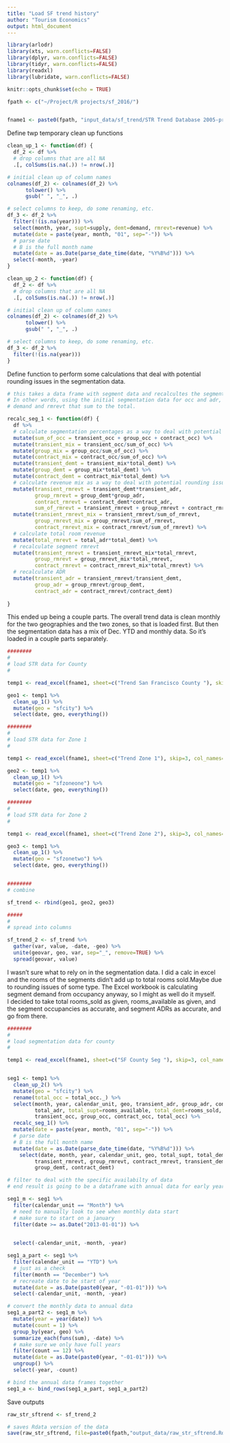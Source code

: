 ```yaml
---
title: "Load SF trend history"
author: "Tourism Economics"
output: html_document
---
```


```r
library(arlodr)
library(xts, warn.conflicts=FALSE)
library(dplyr, warn.conflicts=FALSE)
library(tidyr, warn.conflicts=FALSE)
library(readxl)
library(lubridate, warn.conflicts=FALSE)

knitr::opts_chunk$set(echo = TRUE)
```

```r

fpath <- c("~/Project/R projects/sf_2016/") 


fname1 <- paste0(fpath, "input_data/sf_trend/STR Trend Database 2005-present_201603-AR modified.xlsx")

```

Define twp temporary clean up functions
```r

clean_up_1 <- function(df) {
  df_2 <- df %>%
  # drop columns that are all NA
  .[, colSums(is.na(.)) != nrow(.)] 

# initial clean up of column names
colnames(df_2) <- colnames(df_2) %>%
	  tolower() %>%
	  gsub(" ", "_", .)

# select columns to keep, do some renaming, etc.
df_3 <- df_2 %>%
  filter(!(is.na(year))) %>%
  select(month, year, supt=supply, demt=demand, rmrevt=revenue) %>%
  mutate(date = paste(year, month, "01", sep="-")) %>%
  # parse date
  # B is the full month name
  mutate(date = as.Date(parse_date_time(date, "%Y%B%d"))) %>%
  select(-month, -year)
}

clean_up_2 <- function(df) {
  df_2 <- df %>%
  # drop columns that are all NA
  .[, colSums(is.na(.)) != nrow(.)] 

# initial clean up of column names
colnames(df_2) <- colnames(df_2) %>%
	  tolower() %>%
	  gsub(" ", "_", .)

# select columns to keep, do some renaming, etc.
df_3 <- df_2 %>%
  filter(!(is.na(year))) 
}

```

Define function to perform some calculations that deal with potential rounding issues in the segmentation data. 
```r

# this takes a data frame with segment data and recalcultes the segment data assuming the totals are correct. 
# In other words, using the initial segmentation data for occ and adr, but then getting to calculations of segment
# demand and rmrevt that sum to the total.

recalc_seg_1 <- function(df) {
  df %>%
  # calculate segmentation percentages as a way to deal with potential rounding issues using rounded occupancy rates
  mutate(sum_of_occ = transient_occ + group_occ + contract_occ) %>%
  mutate(transient_mix = transient_occ/sum_of_occ) %>%
  mutate(group_mix = group_occ/sum_of_occ) %>%
  mutate(contract_mix = contract_occ/sum_of_occ) %>%
  mutate(transient_demt = transient_mix*total_demt) %>%
  mutate(group_demt = group_mix*total_demt) %>%
  mutate(contract_demt = contract_mix*total_demt) %>%
  # calculate revenue mix as a way to deal with potential rounding issues
  mutate(transient_rmrevt = transient_demt*transient_adr,
         group_rmrevt = group_demt*group_adr,
         contract_rmrevt = contract_demt*contract_adr,
         sum_of_rmrevt = transient_rmrevt + group_rmrevt + contract_rmrevt) %>%
  mutate(transient_rmrevt_mix = transient_rmrevt/sum_of_rmrevt,
         group_rmrevt_mix = group_rmrevt/sum_of_rmrevt,
         contract_rmrevt_mix = contract_rmrevt/sum_of_rmrevt) %>%
  # calculate total room revenue 
  mutate(total_rmrevt = total_adr*total_demt) %>%
  # recalculate segment rmrevt
  mutate(transient_rmrevt = transient_rmrevt_mix*total_rmrevt,
         group_rmrevt = group_rmrevt_mix*total_rmrevt,
         contract_rmrevt = contract_rmrevt_mix*total_rmrevt) %>%
  # recalculate ADR
  mutate(transient_adr = transient_rmrevt/transient_demt,
         group_adr = group_rmrevt/group_demt,
         contract_adr = contract_rmrevt/contract_demt) 
 
}


```


This ended up being a couple parts. The overall trend data is clean monthly for the two geographies and the two zones, so that is loaded first. But then the segmentation data has a mix of Dec. YTD and monthly data. So it's loaded in a couple parts separately.

```r


########
#
# load STR data for County
#

temp1 <- read_excel(fname1, sheet=c("Trend San Francisco County "), skip=3, col_names=TRUE)

geo1 <- temp1 %>%
  clean_up_1() %>%
  mutate(geo = "sfcity") %>%
  select(date, geo, everything()) 

########
#
# load STR data for Zone 1
#

temp1 <- read_excel(fname1, sheet=c("Trend Zone 1"), skip=3, col_names=TRUE)

geo2 <- temp1 %>%
  clean_up_1() %>%
  mutate(geo = "sfzoneone") %>%
  select(date, geo, everything()) 

########
#
# load STR data for Zone 2 
#

temp1 <- read_excel(fname1, sheet=c("Trend Zone 2"), skip=3, col_names=TRUE)

geo3 <- temp1 %>%
  clean_up_1() %>%
  mutate(geo = "sfzonetwo") %>%
  select(date, geo, everything()) 


########
# combine 

sf_trend <- rbind(geo1, geo2, geo3)

#####
#
# spread into columns

sf_trend_2 <- sf_trend %>%
  gather(var, value, -date, -geo) %>%
  unite(geovar, geo, var, sep="_", remove=TRUE) %>%
  spread(geovar, value)


```

I wasn't sure what to rely on in the segmentation data. I did a calc in excel and the rooms of the segments didn't add up to total rooms sold.Maybe due to rounding issues of some type. The Excel workbook is calculating segment demand from occupancy anyway, so I might as well do it myself.  
I decided to take total rooms_sold as given, rooms_available as given, and the segment occupancies as accurate, and segment ADRs as accurate, and go from there. 
```r

########
#
# load segmentation data for county
#

temp1 <- read_excel(fname1, sheet=c("SF County Seg "), skip=3, col_names=TRUE)


seg1 <- temp1 %>%
  clean_up_2() %>%
  mutate(geo = "sfcity") %>%
  rename(total_occ = total_occ._) %>%
  select(month, year, calendar_unit, geo, transient_adr, group_adr, contract_adr, 
         total_adr, total_supt=rooms_available, total_demt=rooms_sold,     
         transient_occ, group_occ, contract_occ, total_occ) %>%
  recalc_seg_1() %>%
  mutate(date = paste(year, month, "01", sep="-")) %>%
  # parse date
  # B is the full month name
  mutate(date = as.Date(parse_date_time(date, "%Y%B%d"))) %>%
    select(date, month, year, calendar_unit, geo, total_supt, total_demt, total_rmrevt, 
         transient_rmrevt, group_rmrevt, contract_rmrevt, transient_demt, 
         group_demt, contract_demt) 

# filter to deal with the specific availabilty of data 
# end result is going to be a dataframe with annual data for early years and monthly data for recent years.

seg1_m <- seg1 %>%
  filter(calendar_unit == "Month") %>%
  # need to manually look to see when monthly data start
  # make sure to start on a january
  filter(date >= as.Date("2013-01-01")) %>%

  
  select(-calendar_unit, -month, -year) 

seg1_a_part <- seg1 %>%
  filter(calendar_unit == "YTD") %>%
  # just as a check
  filter(month == "December") %>%
  # recreate date to be start of year
  mutate(date = as.Date(paste0(year, "-01-01"))) %>%
  select(-calendar_unit, -month, -year) 

# convert the monthly data to annual data
seg1_a_part2 <- seg1_m %>%
  mutate(year = year(date)) %>%
  mutate(count = 1) %>%
  group_by(year, geo) %>%
  summarize_each(funs(sum), -date) %>%
  # make sure we only have full years
  filter(count == 12) %>%
  mutate(date = as.Date(paste0(year, "-01-01"))) %>%
  ungroup() %>%
  select(-year, -count)

# bind the annual data frames together
seg1_a <- bind_rows(seg1_a_part, seg1_a_part2)


```


Save outputs
```r

raw_str_sftrend <- sf_trend_2

# saves Rdata version of the data
save(raw_str_sftrend, file=paste0(fpath,"output_data/raw_str_sftrend.Rdata"))


```

